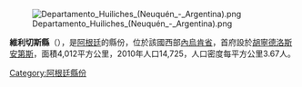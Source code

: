 [[Image:Departamento_Huiliches_(Neuquén_-_Argentina).png|right]]

'''維利切斯縣'''（{{lang-es|Departamento Huiliches}}），是[[阿根廷|阿根廷]]的縣份，位於該國西部[[內烏肯省|內烏肯省]]，首府設於[[胡寧德洛斯安第斯|胡寧德洛斯安第斯]]，面積4,012平方公里，2010年人口14,725，人口密度每平方公里3.67人。

{{coord|39|57|03|S|71|04|15|W|source:kolossus-eswiki|display=title}}

{{Argentina-geo-stub}}
[[Category:阿根廷縣份|Category:阿根廷縣份]]